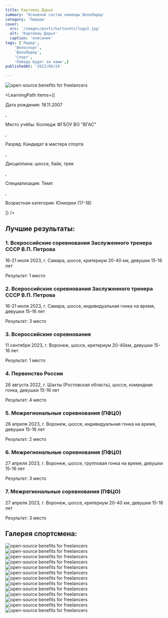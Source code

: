 ```yaml
---
title: Картовец Дарья
summary: 'Основной состав команды ВелоЛидер'
category: 'Лидеры'
cover:
  src: '/images/posts/kartovets/logo2.jpg'
  alt: 'Картовец Дарья'
  caption: 'описание'
tags: ['Лидер',
    'Велоспорт',
    'ВелоЛидер',
    'Спорт',
    'Победа будет за нами',]
publishedAt: '2022/09/24'

---
```

<CardLeaders>
<Image
  src="/images/posts/kartovets/logo2.jpg"
  alt="open-source benefits for freelancers"
/>

<LearningPath
  items={[
    <p>Дата рождения: 18.11.2007</p>,
    <p>Место учёбы: Колледж ФГБОУ ВО "ВГАС"</p>,
    <p>Разряд: Кандидат в мастера спорта</p>,
    <p>Дисциплина: шоссе, байк, трек</p>,
    <p>Специализация: Темп</p>,
    <p>Возрастная категория: Юниорки (17-18)</p>
  ]}
/>
</CardLeaders>

## Лучшие результаты:

### 1. Всероссийские соревнования Заслуженного тренера СССР В.П. Петрова

16-21 июля 2023, г. Самара, шоссе, критериум 20-40 км, девушки 15-16 лет

Результат: 1 место

### 2. Всероссийские соревнования Заслуженного тренера СССР В.П. Петрова

16-21 июля 2023, г. Самара, шоссе, индивидуальная гонка на время, девушки 15-16 лет

Результат: 3 место

### 3. Всероссийские соревнования 

11 сентября 2023, г. Воронеж, шоссе, критериум 20-40км, девушки 15-16 лет

Результат: 1 место

### 4. Первенство России

26 августа 2022, г. Шахты (Ростовская область), шоссе, командная гонка, девушки 15-16 лет

Результат: 4 место

### 5. Межрегиональные соревнования (ПФЦО)

26 апреля 2023, г. Воронеж, шоссе, индивидуальная гонка на время, девушки 15-16 лет

Результат: 2 место

### 6. Межрегиональные соревнования (ПФЦО)

27 апреля 2023, г. Воронеж, шоссе, групповая гонка на время, девушки 15-16 лет

Результат: 3 место

### 7. Межрегиональные соревнования (ПФЦО)

27 апреля 2023, г. Воронеж, шоссе, критериум 20-40 км, девушки 15-16 лет

Результат: 3 место


## Галерея спортсмена:
<Image
  src="/images/posts/kartovets/1.jpg"
  alt="open-source benefits for freelancers"
/>
<Image
  src="/images/posts/kartovets/11.jpg"
  alt="open-source benefits for freelancers"
/>
<Image
  src="/images/posts/kartovets/12.jpg"
  alt="open-source benefits for freelancers"
/>
<Image
  src="/images/posts/kartovets/13.jpg"
  alt="open-source benefits for freelancers"
/>
<Image
  src="/images/posts/kartovets/2.jpg"
  alt="open-source benefits for freelancers"
/>
<Image
  src="/images/posts/kartovets/3.jpg"
  alt="open-source benefits for freelancers"
/>
<Image
  src="/images/posts/kartovets/4.jpg"
  alt="open-source benefits for freelancers"
/>
<Image
  src="/images/posts/kartovets/5.jpg"
  alt="open-source benefits for freelancers"
/>
<Image
  src="/images/posts/kartovets/6.jpg"
  alt="open-source benefits for freelancers"
/>
<Image
  src="/images/posts/kartovets/7.jpg"
  alt="open-source benefits for freelancers"
/>
<Image
  src="/images/posts/kartovets/8.jpg"
  alt="open-source benefits for freelancers"
/>
<Image
  src="/images/posts/kartovets/9.jpg"
  alt="open-source benefits for freelancers"
/>
<Image
  src="/images/posts/kartovets/10.jpg"
  alt="open-source benefits for freelancers"
/>



